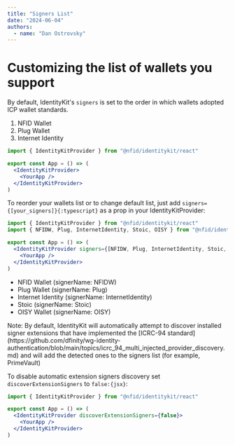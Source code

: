 ```yaml
---
title: "Signers List"
date: "2024-06-04"
authors:
  - name: "Dan Ostrovsky"
---
```



# Customizing the list of wallets you support

By default, IdentityKit's `signers` is set to the order in which wallets adopted ICP wallet
standards.

1. NFID Wallet
2. Plug Wallet
3. Internet Identity

```jsx
import { IdentityKitProvider } from "@nfid/identitykit/react"

export const App = () => (
  <IdentityKitProvider>
    <YourApp />
  </IdentityKitProvider>
)
```

To reorder your wallets list or to change default list, just add
`signers={[your_signers]}{:typescript}` as a prop in your IdentityKitProvider:

```jsx
import { IdentityKitProvider } from "@nfid/identitykit/react"
import { NFIDW, Plug, InternetIdentity, Stoic, OISY } from "@nfid/identitykit"

export const App = () => (
  <IdentityKitProvider signers={[NFIDW, Plug, InternetIdentity, Stoic, OISY]}>
    <YourApp />
  </IdentityKitProvider>
)
```

- NFID Wallet (signerName: NFIDW)
- Plug Wallet (signerName: Plug)
- Internet Identity (signerName: InternetIdentity)
- Stoic (signerName: Stoic)
- OISY Wallet (signerName: OISY)

<Callout type="info" emoji="ℹ️">
  Note: By default, IdentityKit will automatically attempt to discover installed signer extensions
  that have implemented the [ICRC-94
  standard](https://github.com/dfinity/wg-identity-authentication/blob/main/topics/icrc_94_multi_injected_provider_discovery.md)
  and will add the detected ones to the signers list (for example, PrimeVault)
</Callout>

To disable automatic extension signers discovery set `discoverExtensionSigners` to `false:{jsx}`:

```jsx
import { IdentityKitProvider } from "@nfid/identitykit/react"

export const App = () => (
  <IdentityKitProvider discoverExtensionSigners={false}>
    <YourApp />
  </IdentityKitProvider>
)
```
